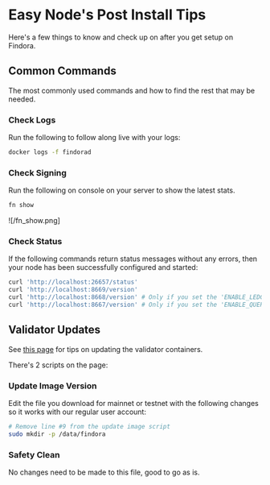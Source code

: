 # Easy Node's Post Install Tips
Here's a few things to know and check up on after you get setup on Findora.

## Common Commands
The most commonly used commands and how to find the rest that may be needed.

### Check Logs
Run the following to follow along live with your logs:

```bash
docker logs -f findorad
```

### Check Signing
Run the following on console on your server to show the latest stats.

```bash
fn show
```

![/fn_show.png]

### Check Status
If the following commands return status messages without any errors, then your node has been successfully configured and started:

```bash
curl 'http://localhost:26657/status'
curl 'http://localhost:8669/version'
curl 'http://localhost:8668/version' # Only if you set the 'ENABLE_LEDGER_SERVICE'
curl 'http://localhost:8667/version' # Only if you set the 'ENABLE_QUERY_SERVICE'
```

## Validator Updates
See [this page](https://wiki.findora.org/docs/guides/update-version) for tips on updating the validator containers.

There's 2 scripts on the page:

### Update Image Version
Edit the file you download for mainnet or testnet with the following changes so it works with our regular user account:

```bash
# Remove line #9 from the update image script
sudo mkdir -p /data/findora
```

### Safety Clean
No changes need to be made to this file, good to go as is.
